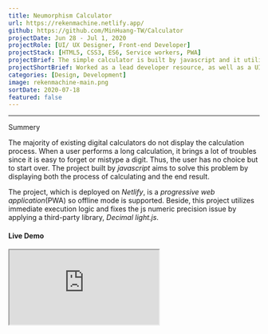 ```yaml
---
title: Neumorphism Calculator
url: https://rekenmachine.netlify.app/
github: https://github.com/MinHuang-TW/Calculator
projectDate: Jun 28 - Jul 1, 2020
projectRole: [UI/ UX Designer, Front-end Developer]
projectStack: [HTML5, CSS3, ES6, Service workers, PWA]
projectBrief: The simple calculator is built by javascript and it utilizes immediate execution logic. Offline mode is also supported since this project is a progressive web application(PWA).
projectShortBrief: Worked as a lead developer resource, as well as a UI/UX designer, on the new Alienware Command Center.
categories: [Design, Development]
image: rekenmachine-main.png
sortDate: 2020-07-18
featured: false
---
```


---

<div class='iframe-container'>
<div>
<TitleAnchored top={0}>Summery</TitleAnchored>

The majority of existing digital calculators do not display the calculation process. When a user performs a long calculation, it brings a lot of troubles since it is easy to forget or mistype a digit. Thus, the user has no choice but to start over. The project built by _javascript_ aims to solve this problem by displaying both the process of calculating and the end result.

The project, which is deployed on _Netlify_, is a _progressive web application_(PWA) so offline mode is supported. Beside, this project utilizes immediate execution logic and fixes the js numeric precision issue by applying a third-party library, _Decimal light.js_.

<h4>
  Live Demo <BsArrowRight />
</h4>
</div>

<iframe
  class="calculator"
  name="js calculator"
  src="https://rekenmachine.netlify.app/"
/>
</div>

---

<TitleAnchored>Design Goal</TitleAnchored>

- Display each calculation step until the calculation is done
- Clear visual hierarchy between calculating digits and the end result
- Smooth pressing interaction with salient user feedback
- _Responsive web design_(RWD) across mobile devices(e.g. mobile phone, tablet)

<TitleAnchored>User Interface Design</TitleAnchored>

The user interface of the calculator was designed based on the core of _Neumorphism_, which became a popular visual design trend that blends techniques from skeuomorphism, realism, and flat design in late 2019. One of the advantages of neumorphic button is the salient user feedback while the button is active or inactive.

<div class='figure-container'>

![Design system of user interface](./calculator_designSystem.png)

</div>
<div class='figure-container'>

![Contextual rendering of cross-platform design](./calculator_render.png)

</div>

<TitleAnchored>Web Development</TitleAnchored>

The project was developed in _javascript_ while the animation was created with _CSS_. Besides, _Service Workers_ was utilized to turn this project into a _progressive web application_(PWA) and make it work offline. At the end, the project was deployed on _Netlify_.

In javascript, there are numeric precision issues, which would be problematic for a calculation project. Therefore, _Decimal light.js_ is used to not only fix the problem but also perform the operation instead of _eval()_, which is a dangerous function and exposes users to high security risks according to <a href="https://developer.mozilla.org/en-US/docs/Web/JavaScript/Reference/Global_Objects/eval#:~:text=eval()%20is%20a%20dangerous,permissions%20of%20your%20webpage%20%2F%20extension" target="_blank" rel="noopener noreferrer">**MDN**</a>.

<TitleAnchored>Future Development</TitleAnchored>

Currently, the calculator offers only the basic arithmetic. It is possible to upgrade the existing calculator to a scientific one by adding more advanced arithmetic like the factorial function, trigonometric functions and so on.
